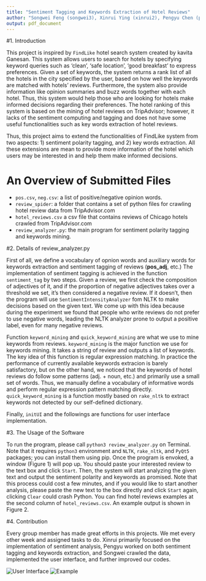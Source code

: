 ```yaml
---
title: "Sentiment Tagging and Keywords Extraction of Hotel Reviews"
author: "Songwei Feng (songwei3), Xinrui Ying (xinrui2), Pengyu Chen (pengyu2)"
output: pdf_document
---
```


#1. Introduction

This project is inspired by `FindLike` hotel search system created by kavita Ganesan. This system allows users to search for hotels by specifying keyword queries such as 'clean', 'safe location', 'good breakfast' to express preferences. Given a set of keywords, the system returns a rank list of all the hotels in the city specified by the user, based on how well the keywords are matched with hotels’ reviews. Furthermore, the system also provide information like opinion summaries and buzz words together with each hotel. Thus, this system would help those who are looking for hotels make informed decisions regarding their preferences. The hotel ranking of this system is based on the mining of hotel reviews on TripAdvisor; however, it lacks of the sentiment computing and tagging and does not have some useful functionalities such as key words extraction of hotel reviews. 

Thus, this project aims to extend the functionalities of FindLike system from two aspects: $1)$ sentiment polarity tagging, and $2)$ key words extraction. All these extensions are mean to provide more information of the hotel which users may be interested in and help them make informed decisions.  

# An Overview of Submitted Files

- `pos.csv`, `neg.csv`: a list of positive/negative opinion words.
- `review_spider`: a folder that contains a set of python files for crawling hotel review data from TripAdvisor.com
- `hotel_reviews.csv` a csv file that contains reviews of Chicago hotels crawled from TripAdvisor.com
- `review_analyzer.py`: the main program for sentiment polarity tagging and keywords mining. 

#2. Details of review_analyzer.py

First of all, we define a vocabulary of opnion words and auxiliary words for keywords extraction and sentiment tagging of reviews (__pos_adj__, etc.) The implementation of sentiment tagging is achieved in the function `sentiment_tag` by two steps. Given a review, we first check the composition of adjectives of it, and if the proportion of negative adjectives takes over a threshold we set, it's then considered a negative review. If it doesn't, then the program will use `SentimentIntensityAnalyzer` fom NLTK to make decisions based on the given text. We come up with this idea because during the experiment we found that people who write reviews do not prefer to use negative words, leading the NLTK analyzer prone to output a positive label, even for many negative reviews. 

Function `keyword_mining` and ` quick_keyword_mining` are what we use to mine keywords from reviews. `keyword_mining` is the major function we use for keywords mining. It takes a string of review and outputs a list of keywords. The key idea of this function is regular expression matching. In practice the performance of currently available keywords extracion is barely satisfactory, but on the other hand, we noticed that the keywords of hotel reviews do follow some patterns (adj. + noun, etc.) and primarily use a small set of words. Thus, we manually define a vocabulary of informative words and perform regular expression pattern matching directly. `quick_keyword_mining` is a function mostly based on `rake_nltk` to extract keywords not detected by our self-defined dictionary.

Finally, `initUI` and the followings are functions for user interface implementation. 

#3. The Usage of the Software

To run the program, please call `python3 review_analyzer.py` on Terminal. Note that it requires `python3` environment and `NLTK`, `rake_nltk`, and `PyQt5` packages; you can install them using pip. Once the program is envoked, a window (Figure 1) will pop up. You should paste your interested review to the text box and click `Start`. Then, the system will start analyzing the given text and output the sentiment polarity and keywords as promised. Note that this process could cost a few minutes, and if you would like to start another analysis, please paste the new text to the box directly and click `Start` again, clicking `Clear` could crash Python. You can find hotel reviews examples at the second column of `hotel_reviews.csv`. An example output is shown in Figure 2.

#4. Contribution

Every group member has made great efforts in this projects. We met every other week and assigned tasks to do. Xinrui primarily focused on the implementation of sentiment analysis, Pengyu worked on both sentiment tagging and keywords extraction, and Songwei crawled the data, implemented the user interface, and further improved our codes.

![User Interface](/Users/haibara/Desktop/SP18/CS410/project/code/UI.png)
![Example](/Users/haibara/Desktop/SP18/CS410/project/code/example.png)
